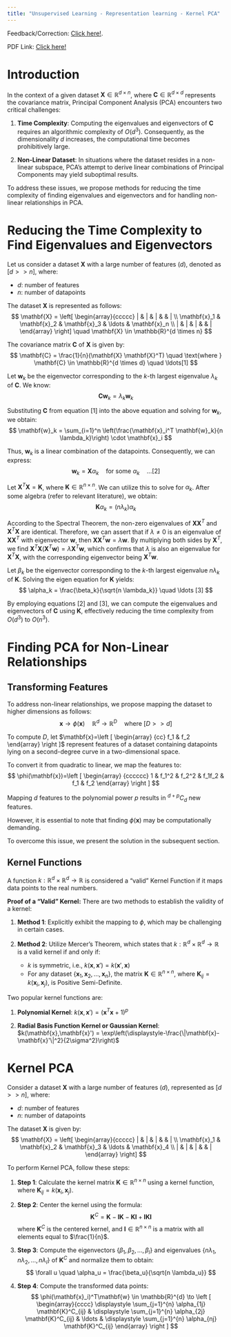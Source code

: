 ```yaml
---
title: "Unsupervised Learning - Representation learning - Kernel PCA"
---
```


:::{.callout-note}
Feedback/Correction: [Click here!](https://forms.gle/LehGfBWFX3yWFDBH6).
:::

PDF Link: [Click here!](../notes/Wk02.pdf)

# Introduction
In the context of a given dataset $\mathbf{X} \in \mathbb{R}^{d \times n}$, where $\mathbf{C} \in \mathbb{R}^{d \times d}$ represents the covariance matrix, Principal Component Analysis (PCA) encounters two critical challenges:

1. **Time Complexity**: Computing the eigenvalues and eigenvectors of $\mathbf{C}$ requires an algorithmic complexity of $O(d^3)$. Consequently, as the dimensionality $d$ increases, the computational time becomes prohibitively large.

2. **Non-Linear Dataset**: In situations where the dataset resides in a non-linear subspace, PCA's attempt to derive linear combinations of Principal Components may yield suboptimal results.

To address these issues, we propose methods for reducing the time complexity of finding eigenvalues and eigenvectors and for handling non-linear relationships in PCA.

\pagebreak

# Reducing the Time Complexity to Find Eigenvalues and Eigenvectors
Let us consider a dataset $\mathbf{X}$ with a large number of features ($d$), denoted as $[d >> n]$, where:

- $d$: number of features
- $n$: number of datapoints

The dataset $\mathbf{X}$ is represented as follows:
$$
\mathbf{X} = \left[
\begin{array}{ccccc}
    | & | & | & & | \\
    \mathbf{x}_1 & \mathbf{x}_2 & \mathbf{x}_3 & \ldots & \mathbf{x}_n \\
    | & | & | & & |
\end{array}
\right]
\quad \mathbf{X} \in \mathbb{R}^{d \times n}
$$

The covariance matrix $\mathbf{C}$ of $\mathbf{X}$ is given by:
$$
\mathbf{C} = \frac{1}{n}(\mathbf{X} \mathbf{X}^T) \quad \text{where } \mathbf{C} \in \mathbb{R}^{d \times d} \quad \ldots[1]
$$

Let $\mathbf{w}_k$ be the eigenvector corresponding to the $k$-th largest eigenvalue $\lambda_k$ of $\mathbf{C}$. We know:
$$
\mathbf{C}\mathbf{w}_k = \lambda_k \mathbf{w}_k
$$

Substituting $\mathbf{C}$ from equation $[1]$ into the above equation and solving for $\mathbf{w}_k$, we obtain:
$$
\mathbf{w}_k = \sum_{i=1}^n \left(\frac{\mathbf{x}_i^T \mathbf{w}_k}{n \lambda_k}\right) \cdot \mathbf{x}_i
$$

Thus, $\mathbf{w}_k$ is a linear combination of the datapoints. Consequently, we can express:
$$
\mathbf{w}_k = \mathbf{X} \alpha_k \quad \text{for some } \alpha_k \quad \ldots [2]
$$

Let $\mathbf{X}^T \mathbf{X} = \mathbf{K}$, where $\mathbf{K} \in \mathbb{R}^{n \times n}$. We can utilize this to solve for $\alpha_k$. After some algebra (refer to relevant literature), we obtain:
$$
\mathbf{K} \alpha_k = (n \lambda_k) \alpha_k
$$

According to the Spectral Theorem, the non-zero eigenvalues of $\mathbf{X}\mathbf{X}^T$ and $\mathbf{X}^T \mathbf{X}$ are identical. Therefore, we can assert that if $\lambda \ne 0$ is an eigenvalue of $\mathbf{X}\mathbf{X}^T$ with eigenvector $\mathbf{w}$, then $\mathbf{X}\mathbf{X}^T\mathbf{w}=\lambda \mathbf{w}$. By multiplying both sides by $\mathbf{X}^T$, we find $\mathbf{X}^T \mathbf{X}(\mathbf{X}^T\mathbf{w})=\lambda \mathbf{X}^T\mathbf{w}$, which confirms that $\lambda$ is also an eigenvalue for $\mathbf{X}^T\mathbf{X}$, with the corresponding eigenvector being $\mathbf{X}^T\mathbf{w}$.

Let $\beta_k$ be the eigenvector corresponding to the $k$-th largest eigenvalue $n \lambda_k$ of $\mathbf{K}$. Solving the eigen equation for $\mathbf{K}$ yields:
$$
\alpha_k = \frac{\beta_k}{\sqrt{n \lambda_k}} \quad \ldots [3]
$$

By employing equations $[2]$ and $[3]$, we can compute the eigenvalues and eigenvectors of $\mathbf{C}$ using $\mathbf{K}$, effectively reducing the time complexity from $O(d^3)$ to $O(n^3)$.

# Finding PCA for Non-Linear Relationships
## Transforming Features
To address non-linear relationships, we propose mapping the dataset to higher dimensions as follows:
$$
\mathbf{x} \to \phi(\mathbf{x}) \quad \mathbb{R}^d \to \mathbb{R}^D \quad \text{where } [D >> d]
$$

To compute $D$, let $\mathbf{x}=\left [
\begin{array} {cc}
    f_1 & f_2
\end{array}
\right ]$ represent features of a dataset containing datapoints lying on a second-degree curve in a two-dimensional space.

To convert it from quadratic to linear, we map the features to:
$$
\phi(\mathbf{x})=\left [
\begin{array} {cccccc}
    1 & f_1^2 & f_2^2 & f_1f_2 & f_1 & f_2
\end{array}
\right ]
$$

Mapping $d$ features to the polynomial power $p$ results in $^{d+p} C_d$ new features.

However, it is essential to note that finding $\phi(\mathbf{x})$ may be computationally demanding.

To overcome this issue, we present the solution in the subsequent section.

## Kernel Functions
A function $k: \mathbb{R}^d \times \mathbb{R}^d \to \mathbb{R}$ is considered a "valid" Kernel Function if it maps data points to the real numbers.

**Proof of a "Valid" Kernel:**
There are two methods to establish the validity of a kernel:

1. **Method 1**: Explicitly exhibit the mapping to $\phi$, which may be challenging in certain cases.

2. **Method 2**: Utilize Mercer's Theorem, which states that $k: \mathbb{R}^d \times \mathbb{R}^d \to \mathbb{R}$ is a valid kernel if and only if:
   - $k$ is symmetric, i.e., $k(\mathbf{x},\mathbf{x}') = k(\mathbf{x}',\mathbf{x})$
   - For any dataset $\{\mathbf{x}_1,\mathbf{x}_2,\ldots,\mathbf{x}_n\}$, the matrix $\mathbf{K} \in \mathbb{R}^{n \times n}$, where $\mathbf{K}_{ij} = k(\mathbf{x}_i,\mathbf{x}_j)$, is Positive Semi-Definite.

Two popular kernel functions are:

1. **Polynomial Kernel**: $k(\mathbf{x},\mathbf{x}') = (\mathbf{x}^T\mathbf{x} + 1)^p$

2. **Radial Basis Function Kernel or Gaussian Kernel**: $k(\mathbf{x},\mathbf{x}') = \exp\left(\displaystyle-\frac{\|\mathbf{x}-\mathbf{x}'\|^2}{2\sigma^2}\right)$

\pagebreak

# Kernel PCA
Consider a dataset $\mathbf{X}$ with a large number of features ($d$), represented as $[d >> n]$, where:

- $d$: number of features
- $n$: number of datapoints

The dataset $\mathbf{X}$ is given by:
$$
\mathbf{X} = \left[
\begin{array}{ccccc}
    | & | & | & & | \\
    \mathbf{x}_1 & \mathbf{x}_2 & \mathbf{x}_3 & \ldots & \mathbf{x}_4 \\
    | & | & | & & |
\end{array}
\right]
$$

To perform Kernel PCA, follow these steps:

1. **Step 1**: Calculate the kernel matrix $\mathbf{K} \in \mathbb{R}^{n \times n}$ using a kernel function, where $\mathbf{K}_{ij} = k(\mathbf{x}_i,\mathbf{x}_j)$.

2. **Step 2**: Center the kernel using the formula:
   $$
   \mathbf{K}^C = \mathbf{K} - \mathbf{I}\mathbf{K} - \mathbf{K}\mathbf{I} + \mathbf{I}\mathbf{K}\mathbf{I}
   $$
   where $\mathbf{K}^C$ is the centered kernel, and $\mathbf{I} \in \mathbb{R}^{n \times n}$ is a matrix with all elements equal to $\frac{1}{n}$.

3. **Step 3**: Compute the eigenvectors $\{\beta_1, \beta_2, \ldots, \beta_l\}$ and eigenvalues $\{n\lambda_1, n\lambda_2, \ldots, n\lambda_l\}$ of $\mathbf{K}^C$ and normalize them to obtain:
   $$
   \forall u \quad \alpha_u = \frac{\beta_u}{\sqrt{n \lambda_u}}
   $$

4. **Step 4**: Compute the transformed data points:
   $$
   \phi(\mathbf{x}_i)^T\mathbf{w} \in \mathbb{R}^{d} \to 
   \left [
\begin{array}{cccc}
    \displaystyle \sum_{j=1}^{n} \alpha_{1j} \mathbf{K}^C_{ij} & \displaystyle \sum_{j=1}^{n} \alpha_{2j} \mathbf{K}^C_{ij} & \ldots & \displaystyle \sum_{j=1}^{n} \alpha_{nj} \mathbf{K}^C_{ij}
\end{array}
\right ]
   $$

